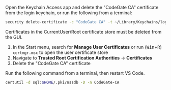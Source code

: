
<Tabs groupId="os">
<TabItem value="macos" label="macOS" default>

Open the Keychain Access app and delete the "CodeGate CA" certificate from the
login keychain, or run the following from a terminal:

```bash
security delete-certificate -c "CodeGate CA" -t ~/Library/Keychains/login.keychain
```

</TabItem>
<TabItem value="windows" label="Windows">

Certificates in the CurrentUser\Root certificate store must be deleted from the
GUI.

1. In the Start menu, search for **Manage User Certificates** or run
   (<kbd>Win</kbd>+<kbd>R</kbd>) `certmgr.msc` to open the user certificate
   store
1. Navigate to **Trusted Root Certification Authorities** → **Certificates**
1. Delete the "CodeGate CA" certificate

</TabItem>
<TabItem value="linux" label="Linux">

Run the following command from a terminal, then restart VS Code.

```bash
certutil -d sql:$HOME/.pki/nssdb -D -n CodeGate-CA
```

</TabItem>
</Tabs>
